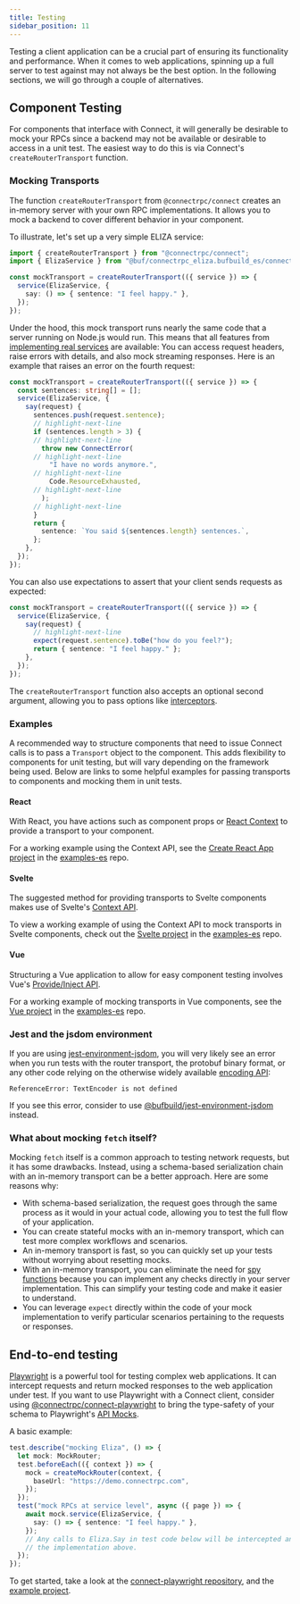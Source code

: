 ```yaml
---
title: Testing
sidebar_position: 11
---
```


Testing a client application can be a crucial part of ensuring its functionality
and performance. When it comes to web applications, spinning up a full server
to test against may not always be the best option. In the following sections, we
will go through a couple of alternatives.

## Component Testing

For components that interface with Connect, it will generally be desirable to mock your RPCs since a backend may not be
available or desirable to access in a unit test. The easiest way to do this is via Connect's `createRouterTransport`
function.

### Mocking Transports

The function `createRouterTransport` from `@connectrpc/connect` creates an in-memory
server with your own RPC implementations. It allows you to mock a backend to cover different behavior in your component.

To illustrate, let's set up a very simple ELIZA service:

```ts
import { createRouterTransport } from "@connectrpc/connect";
import { ElizaService } from "@buf/connectrpc_eliza.bufbuild_es/connectrpc/eliza/v1/eliza_pb";

const mockTransport = createRouterTransport(({ service }) => {
  service(ElizaService, {
    say: () => { sentence: "I feel happy." },
  });
});
```

Under the hood, this mock transport runs nearly the same code that a server running on
Node.js would run. This means that all features from [implementing real services](../node/implementing-services.md)
are available: You can access request headers, raise errors with details, and also
mock streaming responses. Here is an example that raises an error on the fourth
request:

```ts
const mockTransport = createRouterTransport(({ service }) => {
  const sentences: string[] = [];
  service(ElizaService, {
    say(request) {
      sentences.push(request.sentence);
      // highlight-next-line
      if (sentences.length > 3) {
      // highlight-next-line
        throw new ConnectError(
      // highlight-next-line
          "I have no words anymore.",
      // highlight-next-line
          Code.ResourceExhausted,
      // highlight-next-line
        );
      // highlight-next-line
      }
      return {
        sentence: `You said ${sentences.length} sentences.`,
      };
    },
  });
});
```

You can also use expectations to assert that your client sends requests as expected:

```ts
const mockTransport = createRouterTransport(({ service }) => {
  service(ElizaService, {
    say(request) {
      // highlight-next-line
      expect(request.sentence).toBe("how do you feel?");
      return { sentence: "I feel happy." };
    },
  });
});
```

The `createRouterTransport` function also accepts an optional second argument, allowing you
to pass options like [interceptors](./interceptors.mdx).

### Examples

A recommended way to structure components that need to issue Connect calls is to pass a
`Transport` object to the component. This adds flexibility to components for unit testing, but will vary
depending on the framework being used. Below are links to some helpful examples for passing transports to components
and mocking them in unit tests.

#### React

With React, you have actions such as component props or [React Context](https://react.dev/learn/passing-data-deeply-with-context)
to provide a transport to your component.

For a working example using the Context API, see the
[Create React App project](https://github.com/connectrpc/examples-es/tree/main/react/cra) in the
[examples-es](https://github.com/connectrpc/examples-es) repo.

#### Svelte

The suggested method for providing transports to Svelte components makes use of Svelte's
[Context API](https://learn.svelte.dev/tutorial/context-api).

To view a working example of using the Context API to mock transports in Svelte components, check out the
[Svelte project](https://github.com/connectrpc/examples-es/tree/main/svelte) in the
[examples-es](https://github.com/connectrpc/examples-es) repo.

#### Vue

Structuring a Vue application to allow for easy component testing involves Vue's [Provide/Inject API](https://vuejs.org/guide/components/provide-inject.html).

For a working example of mocking transports in Vue components, see the
[Vue project](https://github.com/connectrpc/examples-es/tree/main/vue) in the
[examples-es](https://github.com/connectrpc/examples-es) repo.

### Jest and the jsdom environment

If you are using [jest-environment-jsdom](https://www.npmjs.com/package/jest-environment-jsdom),
you will very likely see an error when you run tests with the router transport,
the protobuf binary format, or any other code relying on the otherwise widely
available [encoding API](https://developer.mozilla.org/en-US/docs/Web/API/Encoding_API):

```
ReferenceError: TextEncoder is not defined
```

If you see this error, consider to use [@bufbuild/jest-environment-jsdom](https://www.npmjs.com/package/@bufbuild/jest-environment-jsdom)
instead.

### What about mocking `fetch` itself?

Mocking `fetch` itself is a common approach to testing network requests, but it has some drawbacks. Instead, using a schema-based serialization chain with an in-memory transport can be a better approach. Here are some reasons why:

- With schema-based serialization, the request goes through the same process as it would in your actual code, allowing you to test the full flow of your application.
- You can create stateful mocks with an in-memory transport, which can test more complex workflows and scenarios.
- An in-memory transport is fast, so you can quickly set up your tests without worrying about resetting mocks.
- With an in-memory transport, you can eliminate the need for [spy functions](https://jestjs.io/docs/jest-object#jestspyonobject-methodname) because you can implement any checks directly in your server implementation. This can simplify your testing code and make it easier to understand.
- You can leverage `expect` directly within the code of your mock implementation to verify particular scenarios pertaining to the requests or responses.


## End-to-end testing

[Playwright](https://playwright.dev/) is a powerful tool for testing complex web
applications. It can intercept requests and return mocked responses to the web
application under test. If you want to use Playwright with a Connect client, consider using
[@connectrpc/connect-playwright](https://www.npmjs.com/package/@connectrpc/connect-playwright)
to bring the type-safety of your schema to Playwright's [API Mocks](https://playwright.dev/docs/mock).

A basic example:

```ts
test.describe("mocking Eliza", () => {
  let mock: MockRouter;
  test.beforeEach(({ context }) => {
    mock = createMockRouter(context, {
      baseUrl: "https://demo.connectrpc.com",
    });
  });
  test("mock RPCs at service level", async ({ page }) => {
    await mock.service(ElizaService, {
      say: () => { sentence: "I feel happy." },
    });
    // Any calls to Eliza.Say in test code below will be intercepted and invoke
    // the implementation above.
  });
});
```

To get started, take a look at the [connect-playwright repository](https://github.com/connectrpc/connect-playwright-es),
and the [example project](https://github.com/connectrpc/connect-playwright-es/tree/main/packages/connect-playwright-example).
